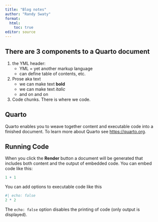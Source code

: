 ```yaml
---
title: "Blog notes"
author: "Randy Swaty"
format:
  html:
    toc: true
editor: source
---
```


##  There are 3 components to a Quarto document

1. the YML header:
    * YML = yet another markup language
    * can define table of contents, etc.
2. Prose aka text
    * we can make text **bold**
    * we can make text *italic*
    * and on and on
3. Code chunks.  There is where we code.  
    
## Quarto

Quarto enables you to weave together content and executable code into a finished document. To learn more about Quarto see <https://quarto.org>.

## Running Code

When you click the **Render** button a document will be generated that includes both content and the output of embedded code. You can embed code like this:

```r
1 + 1
```

You can add options to executable code like this

```r
#| echo: false
2 * 2
```

The `echo: false` option disables the printing of code (only output is displayed).
